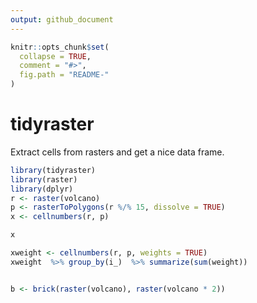 ```yaml
---
output: github_document
---
```


<!-- README.md is generated from README.Rmd. Please edit that file -->

```r
knitr::opts_chunk$set(
  collapse = TRUE,
  comment = "#>",
  fig.path = "README-"
)
```

# tidyraster

Extract cells from rasters and get a nice data frame.

```r
library(tidyraster)
library(raster)
library(dplyr)
r <- raster(volcano)
p <- rasterToPolygons(r %/% 15, dissolve = TRUE)
x <- cellnumbers(r, p)

x

xweight <- cellnumbers(r, p, weights = TRUE)
xweight  %>% group_by(i_)  %>% summarize(sum(weight))


b <- brick(raster(volcano), raster(volcano * 2))

```

